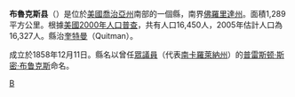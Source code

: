 {{noteTA
|T=zh-hans:布鲁克斯县 (佐治亚州);zh-hk:布魯克斯縣 (喬治亞州);zh-tw:布魯克斯郡 (喬治亞州);
|1=zh-hans:县;zh-hk:縣;zh-tw:郡;
}}

{{Otheruses|布魯克斯縣|subject=美國喬治亞州的一個縣|other=同名的縣}}
{{Infobox U.S. County
| county = 布魯克斯縣
| state = 喬治亞州
| en county = Brooks County
| en state = Georgia
| map = Brooks County Georgia.png
| map size = 225
| seal = 
| seallink = 
| founded = 1858
| seat = Quitman
| largest city = Quitman
| area_total_sq_mi = 498
| area_total_km2 = 1289
| area_land_sq_mi = 494
| area_land_km2 = 1278
| area_water_sq_mi = 4
| area_water_km2 = 11
| area percentage = 0.83% 
| census estimate yr = 2006
| pop = 16464
| density_sq_mi = 13
| density_km2 = 33
| time zone = Eastern
| UTC offset = -5
| DST offset = -4
| web =
}}
'''布魯克斯县'''（{{lang-en|Brooks County}}）是位於[[美國|美國]][[喬治亞州|喬治亞州]]南部的一個縣，南界[[佛羅里達州|佛羅里達州]]。面積1,289平方公里。根據[[美國2000年人口普查|美國2000年人口普查]]，共有人口16,450人，2005年估計人口為16,327人。縣治[[奎特曼_(喬治亞州)|奎特曼]]（Quitman）。

成立於1858年12月11日。縣名以曾任[[美國眾議院|眾議員]]（代表[[南卡羅萊納州|南卡羅萊納州]]）的[[普雷斯顿·斯密·布鲁克斯|普雷斯顿·斯密·布鲁克斯]]命名。

{{布魯克斯縣 (喬治亞州)}}
{{佐治亚州}}
{{Georgia state-stub}}

[[Category:佐治亚州行政区划|B]]